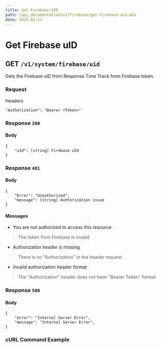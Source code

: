 ```yaml
---
title: Get Firebase UID
path: /api_documentation/v1/firebase/get-firebase-uid.mdx
date: 2025-02-11
---
```


# Get Firebase uID

## GET `/v1/system/firebase/uid`

Gets the Firebase uID from Response Time Track from Firebase token.

### Request

Headers

```
"Authorization": "Bearer <Token>"
```

### Response `200`

#### Body
```
{
    "uId": [string] Firebase uId
}
```

### Response `401`

#### Body
```
{
    "Error": "Unauthorized",
    "message": [string] Authorization issue
}
```

#### Messages

- You are not authorized to access this resource
> The token from Firebase is invalid
- Authorization header is missing
> There is no "Authorization" in the header request.
- Invalid authorization header format
> The "Authorization" header does not have "Bearer Token" format

### Response `500`

#### Body
```
{
    "error": "Internal Server Error",
    "message": "Internal Server Error",
}
```

### cURL Command Example